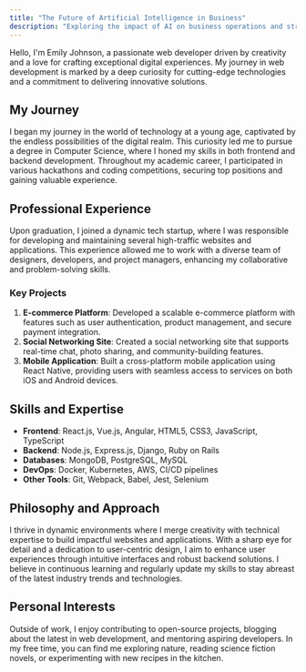 ```yaml
---
title: "The Future of Artificial Intelligence in Business"
description: "Exploring the impact of AI on business operations and strategy."
---
```


Hello, I'm Emily Johnson, a passionate web developer driven by creativity and a love for crafting exceptional digital experiences. My journey in web development is marked by a deep curiosity for cutting-edge technologies and a commitment to delivering innovative solutions.

## My Journey

I began my journey in the world of technology at a young age, captivated by the endless possibilities of the digital realm. This curiosity led me to pursue a degree in Computer Science, where I honed my skills in both frontend and backend development. Throughout my academic career, I participated in various hackathons and coding competitions, securing top positions and gaining valuable experience.

## Professional Experience

Upon graduation, I joined a dynamic tech startup, where I was responsible for developing and maintaining several high-traffic websites and applications. This experience allowed me to work with a diverse team of designers, developers, and project managers, enhancing my collaborative and problem-solving skills.

### Key Projects

1. **E-commerce Platform**: Developed a scalable e-commerce platform with features such as user authentication, product management, and secure payment integration.
2. **Social Networking Site**: Created a social networking site that supports real-time chat, photo sharing, and community-building features.
3. **Mobile Application**: Built a cross-platform mobile application using React Native, providing users with seamless access to services on both iOS and Android devices.

## Skills and Expertise

- **Frontend**: React.js, Vue.js, Angular, HTML5, CSS3, JavaScript, TypeScript
- **Backend**: Node.js, Express.js, Django, Ruby on Rails
- **Databases**: MongoDB, PostgreSQL, MySQL
- **DevOps**: Docker, Kubernetes, AWS, CI/CD pipelines
- **Other Tools**: Git, Webpack, Babel, Jest, Selenium

## Philosophy and Approach

I thrive in dynamic environments where I merge creativity with technical expertise to build impactful websites and applications. With a sharp eye for detail and a dedication to user-centric design, I aim to enhance user experiences through intuitive interfaces and robust backend solutions. I believe in continuous learning and regularly update my skills to stay abreast of the latest industry trends and technologies.

## Personal Interests

Outside of work, I enjoy contributing to open-source projects, blogging about the latest in web development, and mentoring aspiring developers. In my free time, you can find me exploring nature, reading science fiction novels, or experimenting with new recipes in the kitchen.



